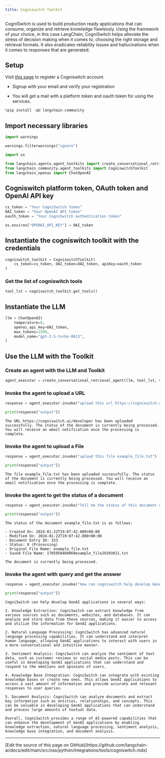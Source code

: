 ```yaml
---
title: Cogniswitch Toolkit
---
```


CogniSwitch is used to build production ready applications that can consume, organize and retrieve knowledge flawlessly. Using the framework of your choice, in this case LangChain, CogniSwitch helps alleviate the stress of decision making when it comes to, choosing the right storage and retrieval formats. It also eradicates reliability issues and hallucinations when it comes to responses that are generated.

## Setup

Visit [this page](https://www.cogniswitch.ai/developer?utm_source=langchain&utm_medium=langchainbuild&utm_id=dev) to register a Cogniswitch account.

- Signup with your email and verify your registration

- You will get a mail with a platform token and oauth token for using the services.

```python
%pip install -qU langchain-community
```

## Import necessary libraries

```python
import warnings

warnings.filterwarnings("ignore")

import os

from langchain.agents.agent_toolkits import create_conversational_retrieval_agent
from langchain_community.agent_toolkits import CogniswitchToolkit
from langchain_openai import ChatOpenAI
```

## Cogniswitch platform token, OAuth token and OpenAI API key

```python
cs_token = "Your CogniSwitch token"
OAI_token = "Your OpenAI API token"
oauth_token = "Your CogniSwitch authentication token"

os.environ["OPENAI_API_KEY"] = OAI_token
```

## Instantiate the cogniswitch toolkit with the credentials

```python
cogniswitch_toolkit = CogniswitchToolkit(
    cs_token=cs_token, OAI_token=OAI_token, apiKey=oauth_token
)
```

### Get the list of cogniswitch tools

```python
tool_lst = cogniswitch_toolkit.get_tools()
```

## Instantiate the LLM

```python
llm = ChatOpenAI(
    temperature=0,
    openai_api_key=OAI_token,
    max_tokens=1500,
    model_name="gpt-3.5-turbo-0613",
)
```

## Use the LLM with the Toolkit

### Create an agent with the LLM and Toolkit

```python
agent_executor = create_conversational_retrieval_agent(llm, tool_lst, verbose=False)
```

### Invoke the agent to upload a URL

```python
response = agent_executor.invoke("upload this url https://cogniswitch.ai/developer")

print(response["output"])
```

```output
The URL https://cogniswitch.ai/developer has been uploaded successfully. The status of the document is currently being processed. You will receive an email notification once the processing is complete.
```

### Invoke the agent to upload a File

```python
response = agent_executor.invoke("upload this file example_file.txt")

print(response["output"])
```

```output
The file example_file.txt has been uploaded successfully. The status of the document is currently being processed. You will receive an email notification once the processing is complete.
```

### Invoke the agent to get the status of a document

```python
response = agent_executor.invoke("Tell me the status of this document example_file.txt")

print(response["output"])
```

```output
The status of the document example_file.txt is as follows:

- Created On: 2024-01-22T19:07:42.000+00:00
- Modified On: 2024-01-22T19:07:42.000+00:00
- Document Entry ID: 153
- Status: 0 (Processing)
- Original File Name: example_file.txt
- Saved File Name: 1705950460069example_file29393011.txt

The document is currently being processed.
```

### Invoke the agent with query and get the answer

```python
response = agent_executor.invoke("How can cogniswitch help develop GenAI applications?")

print(response["output"])
```

```output
CogniSwitch can help develop GenAI applications in several ways:

1. Knowledge Extraction: CogniSwitch can extract knowledge from various sources such as documents, websites, and databases. It can analyze and store data from these sources, making it easier to access and utilize the information for GenAI applications.

2. Natural Language Processing: CogniSwitch has advanced natural language processing capabilities. It can understand and interpret human language, allowing GenAI applications to interact with users in a more conversational and intuitive manner.

3. Sentiment Analysis: CogniSwitch can analyze the sentiment of text data, such as customer reviews or social media posts. This can be useful in developing GenAI applications that can understand and respond to the emotions and opinions of users.

4. Knowledge Base Integration: CogniSwitch can integrate with existing knowledge bases or create new ones. This allows GenAI applications to access a vast amount of information and provide accurate and relevant responses to user queries.

5. Document Analysis: CogniSwitch can analyze documents and extract key information such as entities, relationships, and concepts. This can be valuable in developing GenAI applications that can understand and process large amounts of textual data.

Overall, CogniSwitch provides a range of AI-powered capabilities that can enhance the development of GenAI applications by enabling knowledge extraction, natural language processing, sentiment analysis, knowledge base integration, and document analysis.
```

---

<Callout icon="pen-to-square" iconType="regular">
  [Edit the source of this page on GitHub](https://github.com/langchain-ai/docs/edit/main/src/oss/python/integrations/tools/cogniswitch.mdx)
</Callout>
